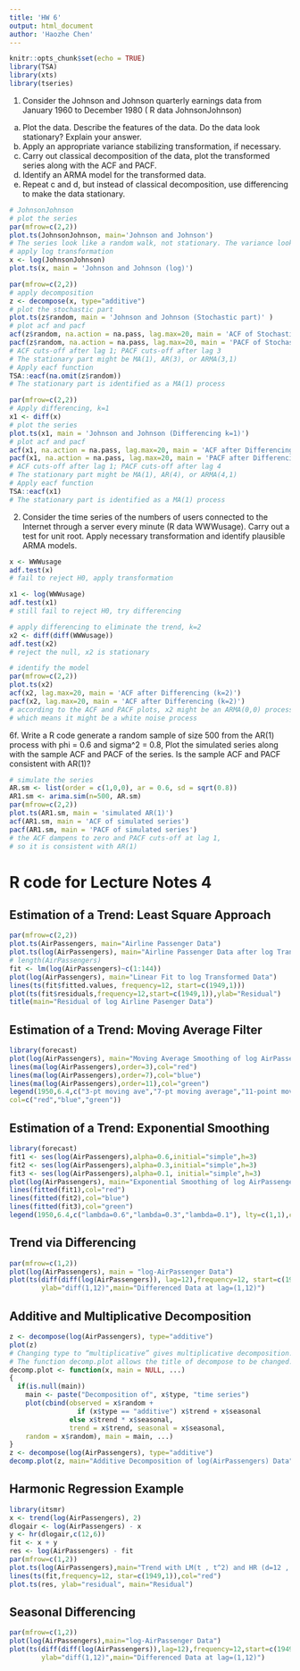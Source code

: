 ```yaml
---
title: 'HW 6'
output: html_document
author: 'Haozhe Chen'
---
```


```r
knitr::opts_chunk$set(echo = TRUE)
library(TSA)
library(xts)
library(tseries)
```

1. Consider the Johnson and Johnson quarterly earnings data from January 1960 to December 1980 ( R data JohnsonJohnson)
a. Plot the data. Describe the features of the data. Do the data look stationary? Explain your answer.
b. Apply an appropriate variance stabilizing transformation, if necessary.
c. Carry out classical decomposition of the data, plot the transformed series along with the ACF and PACF.
d. Identify an ARMA model for the transformed data.
e. Repeat c and d, but instead of classical decomposition, use differencing to make the data stationary.
```r
# JohnsonJohnson
# plot the series
par(mfrow=c(2,2)) 
plot.ts(JohnsonJohnson, main='Johnson and Johnson')
# The series look like a random walk, not stationary. The variance looks at depending on t. 
# apply log transformation
x <- log(JohnsonJohnson)
plot.ts(x, main = 'Johnson and Johnson (log)')

par(mfrow=c(2,2)) 
# apply decomposition
z <- decompose(x, type="additive") 
# plot the stochastic part
plot.ts(z$random, main = 'Johnson and Johnson (Stochastic part)' )
# plot acf and pacf
acf(z$random, na.action = na.pass, lag.max=20, main = 'ACF of Stochastic part')
pacf(z$random, na.action = na.pass, lag.max=20, main = 'PACF of Stochastic part')
# ACF cuts-off after lag 1; PACF cuts-off after lag 3
# The stationary part might be MA(1), AR(3), or ARMA(3,1)
# Apply eacf function
TSA::eacf(na.omit(z$random))
# The stationary part is identified as a MA(1) process

par(mfrow=c(2,2)) 
# Apply differencing, k=1
x1 <- diff(x)
# plot the series 
plot.ts(x1, main = 'Johnson and Johnson (Differencing k=1)')
# plot acf and pacf
acf(x1, na.action = na.pass, lag.max=20, main = 'ACF after Differencing(k=1)')
pacf(x1, na.action = na.pass, lag.max=20, main = 'PACF after Differencing(k=1)')
# ACF cuts-off after lag 1; PACF cuts-off after lag 4
# The stationary part might be MA(1), AR(4), or ARMA(4,1)
# Apply eacf function
TSA::eacf(x1)
# The stationary part is identified as a MA(1) process
```

2. Consider the time series of the numbers of users connected to the Internet through a server every minute (R data WWWusage). Carry out a test for unit root. Apply necessary transformation and identify plausible ARMA models.
```r
x <- WWWusage
adf.test(x)
# fail to reject H0, apply transformation

x1 <- log(WWWusage)
adf.test(x1)
# still fail to reject H0, try differencing

# apply differencing to eliminate the trend, k=2
x2 <- diff(diff(WWWusage))
adf.test(x2)
# reject the null, x2 is stationary

# identify the model
par(mfrow=c(2,2)) 
plot.ts(x2)
acf(x2, lag.max=20, main = 'ACF after Differencing (k=2)')
pacf(x2, lag.max=20, main = 'ACF after Differencing (k=2)')
# according to the ACF and PACF plots, x2 might be an ARMA(0,0) process, 
# which means it might be a white noise process

```

6f. Write a R code generate a random sample of size 500 from the AR(1) process with phi = 0.6 and sigma^2 = 0.8, Plot the simulated series along with the sample ACF and PACF of the series. Is the sample ACF and PACF consistent with AR(1)?
```r
# simulate the series
AR.sm <- list(order = c(1,0,0), ar = 0.6, sd = sqrt(0.8))
AR1.sm <- arima.sim(n=500, AR.sm)
par(mfrow=c(2,2)) 
plot.ts(AR1.sm, main = 'simulated AR(1)')
acf(AR1.sm, main = 'ACF of simulated series')
pacf(AR1.sm, main = 'PACF of simulated series')
# the ACF dampens to zero and PACF cuts-off at lag 1, 
# so it is consistent with AR(1)
```


# R code for Lecture Notes 4
## Estimation of a Trend: Least Square Approach 
```r
par(mfrow=c(2,2)) 
plot.ts(AirPassengers, main="Airline Passenger Data") 
plot.ts(log(AirPassengers), main="Airline Passenger Data after log Transformation") 
# length(AirPassengers)
fit <- lm(log(AirPassengers)~c(1:144)) 
plot(log(AirPassengers), main="Linear Fit to log Transformed Data") 
lines(ts(fit$fitted.values, frequency=12, start=c(1949,1))) 
plot(ts(fit$residuals,frequency=12,start=c(1949,1)),ylab="Residual") 
title(main="Residual of log Airline Pasenger Data") 
```

## Estimation of a Trend: Moving Average Filter 
```r
library(forecast) 
plot(log(AirPassengers), main="Moving Average Smoothing of log AirPassenger Data") 
lines(ma(log(AirPassengers),order=3),col="red") 
lines(ma(log(AirPassengers),order=7),col="blue") 
lines(ma(log(AirPassengers),order=11),col="green") 
legend(1950,6.4,c("3-pt moving ave","7-pt moving average","11-point moving average"),lty=c(1,1), 
col=c("red","blue","green")) 
```

## Estimation of a Trend: Exponential Smoothing 
```r
library(forecast) 
fit1 <- ses(log(AirPassengers),alpha=0.6,initial="simple",h=3) 
fit2 <- ses(log(AirPassengers),alpha=0.3,initial="simple",h=3) 
fit3 <- ses(log(AirPassengers),alpha=0.1, initial="simple",h=3) 
plot(log(AirPassengers), main="Exponential Smoothing of log AirPassenger data") 
lines(fitted(fit1),col="red") 
lines(fitted(fit2),col="blue") 
lines(fitted(fit3),col="green") 
legend(1950,6.4,c("lambda=0.6","lambda=0.3","lambda=0.1"), lty=c(1,1),col=c("red","blue","green")) 
```

## Trend via Differencing
```r
par(mfrow=c(1,2)) 
plot(log(AirPassengers), main = "log‐AirPassenger Data") 
plot(ts(diff(diff(log(AirPassengers)), lag=12),frequency=12, start=c(1949,1)), 
        ylab="diff(1,12)",main="Differenced Data at lag=(1,12)") 
```

## Additive and Multiplicative Decomposition 
```r
z <- decompose(log(AirPassengers), type="additive") 
plot(z) 
# Changing type to “multiplicative” gives multiplicative decomposition. 
# The function decomp.plot allows the title of decompose to be changed. 
decomp.plot <- function(x, main = NULL, ...) 
{ 
  if(is.null(main)) 
    main <- paste("Decomposition of", x$type, "time series") 
    plot(cbind(observed = x$random + 
                 if (x$type == "additive") x$trend + x$seasonal 
               else x$trend * x$seasonal, 
               trend = x$trend, seasonal = x$seasonal, 
    random = x$random), main = main, ...) 
} 
z <- decompose(log(AirPassengers), type="additive") 
decomp.plot(z, main="Additive Decomposition of log(AirPassengers) Data") 
```

## Harmonic Regression Example 
```r
library(itsmr) 
x <- trend(log(AirPassengers), 2) 
dlogair <- log(AirPassengers) - x 
y <- hr(dlogair,c(12,6)) 
fit <- x + y 
res <- log(AirPassengers) - fit 
par(mfrow=c(1,2)) 
plot.ts(log(AirPassengers),main="Trend with LM(t , t^2) and HR (d=12 , l=2)") 
lines(ts(fit,frequency=12, star=c(1949,1)),col="red") 
plot.ts(res, ylab="residual", main="Residual") 
```

## Seasonal Differencing 
```r
par(mfrow=c(1,2)) 
plot(log(AirPassengers),main="log‐AirPassenger Data") 
plot(ts(diff(diff(log(AirPassengers)),lag=12),frequency=12,start=c(1949,1)), 
        ylab="diff(1,12)",main="Differenced Data at lag=(1,12)") 
```


